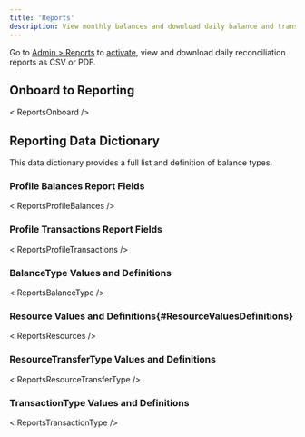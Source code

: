 ```yaml
---
title: 'Reports'
description: View monthly balances and download daily balance and transaction reconciliation reports.
---
```


[reports]: https://dashboard.paxos.com/admin/reports

Go to [Admin > Reports][reports] to [activate](#activate), view and download daily reconciliation reports as CSV or PDF.

<ReportsIntro />

## Onboard to Reporting

< ReportsOnboard />

## Reporting Data Dictionary

This data dictionary provides a full list and definition of balance types.

### Profile Balances Report Fields

< ReportsProfileBalances />

### Profile Transactions Report Fields

< ReportsProfileTransactions />

### BalanceType Values and Definitions

< ReportsBalanceType />

### Resource Values and Definitions{#ResourceValuesDefinitions}

< ReportsResources />

### ResourceTransferType Values and Definitions

< ReportsResourceTransferType />

### TransactionType Values and Definitions

< ReportsTransactionType />
